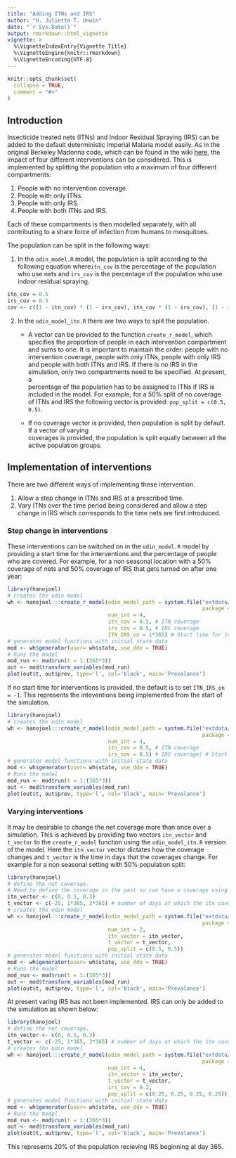 ```yaml
---
title: "Adding ITNs and IRS"
author: "H. Juliette T. Unwin"
date: "`r Sys.Date()`"
output: rmarkdown::html_vignette
vignette: >
  %\VignetteIndexEntry{Vignette Title}
  %\VignetteEngine{knitr::rmarkdown}
  %\VignetteEncoding{UTF-8}
---
```


```r
knitr::opts_chunk$set(
  collapse = TRUE,
  comment = "#>"
)
```

## Introduction
Insecticide treated nets (ITNs) and Indoor Residual Spraying (IRS) can be added to the default 
deterministic Imperial Malaria model easily.  As in the original Berkeley Madonna code, which can be found
in the wiki [here](https://github.com/mrc-ide/deterministic-malaria-model/wiki/Berkeley-Madonna-Code), 
the impact of four different interventions can be considered.  This is implemented by splitting the 
population into a maximum of four different compartments:

1. People with no intervention coverage.
1. People with only ITNs.
1. People with only IRS.
1. People with both ITNs and IRS.

Each of these compartments is then modelled separately, with all contributing to a share force of infection 
from humans to mosquitoes.

The population can be split in the following ways:

1. In the `odin_model.R` model, the population is split according to the following equation where`itn_cov` 
is the percentage of the population who use nets and `irs_cov` is the percentage 
of the population who use indoor residual spraying.
```r
itn_cov = 0.5
irs_cov = 0.5
cov <- c((1 - itn_cov) * (1 - irs_cov), itn_cov * (1 - irs_cov), (1 - itn_cov) * irs_cov, itn_cov * irs_cov)
```
2. In the `odin_model_itn.R` there are two ways to split the population.
    * A vector can be provided to the function `create_r_model`, which specifies the proportion of people 
    in each intervention compartment and sums to one.  It is important to maintain the order: people with 
    no intervention coverage, people with only ITNs, people with only IRS and people with both ITNs and 
    IRS.  If there is no IRS in the simulation, only two compartments need to be specified. At present, a    
    percentage of the population has to be assigned to ITNs if IRS is included in the model.
    For example, for a 50% split of no coverage of ITNs and IRS the following vector is provided: 
    `pop_split = c(0.5, 0.5)`.

    * If no coverage vector is provided, then population is split by default.  If a vector of varying     
    coverages is provided, the population is split equally between all the active population groups.
    
## Implementation of interventions

There are two different ways of implementing these intervention.

1) Allow a step change in ITNs and IRS at a prescribed time.
1) Vary ITNs over the time period being considered and allow a step change in IRS which corresponds to the 
time nets are first introduced.

### Step change in interventions
These interventions can be switched on in the `odin_model.R` model by providing a start time for the 
interventions and the percentage of people who are covered. For example, for a non seasonal location with a 
50% coverage of nets and 50% coverage of IRS that gets turned on after one year:

```r
library(hanojoel)
# creates the odin model
wh <- hanojoel:::create_r_model(odin_model_path = system.file("extdata/odin_model.R",
                                                              package = "hanojoel"),
                                num_int = 4,
                                itn_cov = 0.5, # ITN coverage
                                irs_cov = 0.5, # IRS coverage
                                ITN_IRS_on = 1*365) # Start time for interventions
# generates model functions with initial state data
mod <- wh$generator(user= wh$state, use_dde = TRUE)
# Runs the model
mod_run <- mod$run(t = 1:(365*3))
out <- mod$transform_variables(mod_run)
plot(out$t, out$prev, type='l', col='black', main='Prevalance')
```

If no start time for interventions is provided, the default is to set `ITN_IRS_on = -1`.  This represents 
the inteventions being implemented from the start of the simulation.
```r
library(hanojoel)
# creates the odin model
wh <- hanojoel:::create_r_model(odin_model_path = system.file("extdata/odin_model.R",
                                                              package = "hanojoel"),
                                num_int = 4,
                                itn_cov = 0.5, # ITN coverage
                                irs_cov = 0.5) # IRS coverage) # Start time for interventions
# generates model functions with initial state data
mod <- wh$generator(user= wh$state, use_dde = TRUE)
# Runs the model
mod_run <- mod$run(t = 1:(365*3))
out <- mod$transform_variables(mod_run)
plot(out$t, out$prev, type='l', col='black', main='Prevalance')
```

### Varying interventions

It may be desirable to change the net coverage more than once over a simulation. This is achieved by 
providing two vectors `itn_vector` and `t_vector` to the `create_r_model` function using the 
`odin_model_itn.R` version of the model. Here the `itn_vector` vector dictates how the coverage changes and 
`t_vector` is the time in days that the coverages change.
For example for a non seasonal setting with 50% population split:

```r
library(hanojoel)
# define the net coverage. 
# Need to define the coverage in the past so can have a coverage using the delay
itn_vector <- c(0, 0.1, 0.3)
t_vector <- c(-25, 1*365, 2*365) # number of days at which the itn coverage changes
# creates the odin model
wh <- hanojoel:::create_r_model(odin_model_path = system.file("extdata/odin_model_itn.R",
                                                              package = "hanojoel"),
                                num_int = 2, 
                                itn_vector = itn_vector,
                                t_vector = t_vector,
                                pop_split = c(0.5, 0.5))
# generates model functions with initial state data
mod <- wh$generator(user= wh$state, use_dde = TRUE)
# Runs the model
mod_run <- mod$run(t = 1:(365*3))
out <- mod$transform_variables(mod_run)
plot(out$t, out$prev, type='l', col='black', main='Prevalance')
```

At present varing IRS has not been implemented.  IRS can only be added to the simulation as shown below:

```r
library(hanojoel)
# define the net coverage. 
itn_vector <- c(0, 0.1, 0.3)
t_vector <- c(-25, 1*365, 2*365) # number of days at which the itn coverage changes
# creates the odin model
wh <- hanojoel:::create_r_model(odin_model_path = system.file("extdata/odin_model_itn.R",
                                                              package = "hanojoel"),
                                num_int = 4,
                                itn_vector = itn_vector,
                                t_vector = t_vector,
                                irs_cov = 0.2,
                                pop_split = c(0.25, 0.25, 0.25, 0.25))
# generates model functions with initial state data
mod <- wh$generator(user= wh$state, use_dde = TRUE)
# Runs the model
mod_run <- mod$run(t = 1:(365*3))
out <- mod$transform_variables(mod_run)
plot(out$t, out$prev, type='l', col='black', main='Prevalance')
```

This represents 20% of the population recieving IRS beginning at day 365.
